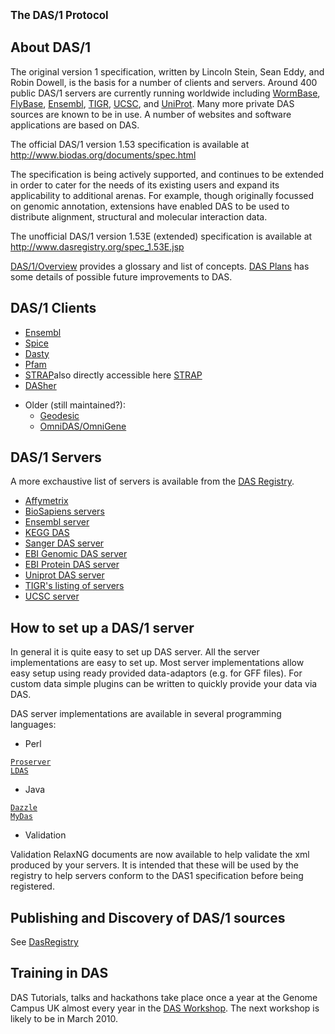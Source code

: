 
<big>'''The DAS/1 Protocol'''</big>

== About DAS/1 ==

The original version 1 specification, written by Lincoln Stein, Sean Eddy, and Robin Dowell, is the basis for a number of clients and servers. Around 400 public DAS/1 servers are currently running worldwide including [http://www.wormbase.org/ WormBase], [http://www.flybase.org/ FlyBase], [http://www.ensembl.org/ Ensembl], [http://www.tigr.org/ TIGR],  [http://genome.ucsc.edu/ UCSC], and [http://www.ebi.ac.uk/das-srv/uniprot/das UniProt]. Many more private DAS sources are known to be in use. A number of websites and software applications are based on DAS.

The official DAS/1 version 1.53 specification is available at http://www.biodas.org/documents/spec.html


The specification is being actively supported, and continues to be extended in order to cater for the needs of its existing users and expand its applicability to additional arenas. For example, though originally focussed on genomic annotation, extensions have enabled DAS to be used to distribute alignment, structural and molecular interaction data.

The unofficial DAS/1 version 1.53E (extended) specification is available at http://www.dasregistry.org/spec_1.53E.jsp


[[DAS/1/Overview]] provides a glossary and list of concepts. [[DAS Plans]] has some details of possible future improvements to DAS.

== DAS/1 Clients ==

* [http://www.ensembl.org/info/using/external_data/das/index.html Ensembl]
* [http://www.efamily.org.uk/software/dasclients/spice/ Spice]
* [http://www.ebi.ac.uk/dasty/ Dasty]
* [http://pfam.sanger.ac.uk/ Pfam]
* [http://3d-alignment.eu/ STRAP]also directly accessible here [http://www.charite.de/bioinf/strap/ STRAP]
* [http://dasher.sbc.su.se DASher]

* Older (still maintained?):
** [http://biodas.org/geodesic/ Geodesic]
** [http://sourceforge.net/project/showfiles.php?group_id=28453&release_id=60810 OmniDAS/OmniGene]

== DAS/1 Servers ==

A more exchaustive list of servers is available from the [[DasRegistry|DAS Registry]].

* [http://netaffxdas.affymetrix.com/das/ Affymetrix]
* [http://www.biosapiens.info/page.php?page=biosapiensdir BioSapiens servers]
* [http://www.ensembl.org/info/using/external_data/das/index.html Ensembl server]
* [http://das.hgc.jp/ KEGG DAS]
* [http://das.sanger.ac.uk/das/dsn Sanger DAS server]
* [http://www.ebi.ac.uk/das-srv/genomicdas/das/sources EBI Genomic DAS server]
* [http://www.ebi.ac.uk/das-srv/proteindas/das/sources EBI Protein DAS server]
* [http://www.ebi.ac.uk/das-srv/uniprot/das/dsn Uniprot DAS server]
* [http://www.tigr.org/tdb/DAS/das_server_list.html TIGR's listing of servers]
* [http://genome.ucsc.edu/FAQ/FAQdownloads#download23 UCSC server]

== How to set up a DAS/1 server ==

In general it is quite easy to set up DAS server. All the server implementations are easy to set up.
Most server implementations allow easy setup using ready provided data-adaptors (e.g. for GFF files).
For custom data simple plugins can be written to quickly provide your data via DAS.

DAS server implementations are available in several programming languages:

* Perl
 [http://www.sanger.ac.uk/proserver/ Proserver]
 [http://biodas.org/servers/LDAS.html LDAS]

* Java
 [http://www.biojava.org/wiki/Dazzle Dazzle]
 [http://code.google.com/p/mydas/ MyDas]


*Validation

Validation RelaxNG documents are now available to help validate the xml produced by your servers. It is intended that these will be used by the registry to help servers conform to the DAS1 specification before being registered.

== Publishing and Discovery of DAS/1 sources ==

See [[DasRegistry]]

== Training in DAS ==
DAS Tutorials, talks and hackathons take place once a year at the Genome Campus UK almost every year in the [http://www.sanger.ac.uk/Software/analysis/das/DASWorkshopHistory.shtml DAS Workshop]. The next workshop is likely to be in March 2010.